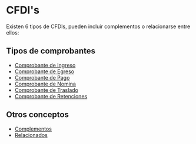 # CFDI's

Existen 6 tipos de CFDIs, pueden incluir complementos o relacionarse entre ellos:

## Tipos de comprobantes

- [Comprobante de Ingreso](/docs/guides/invoices/ingreso)
- [Comprobante de Egreso](/docs/guides/invoices/egreso)
- [Comprobante de Pago](/docs/guides/invoices/pago)
- [Comprobante de Nomina](/docs/guides/invoices/nomina)
- [Comprobante de Traslado](/docs/guides/invoices/traslado)
- [Comprobante de Retenciones](/docs/guides/invoices/retencion)

## Otros conceptos

- [Complementos](/docs/guides/invoices/complementos)
- [Relacionados](/docs/guides/invoices/relacionados)
